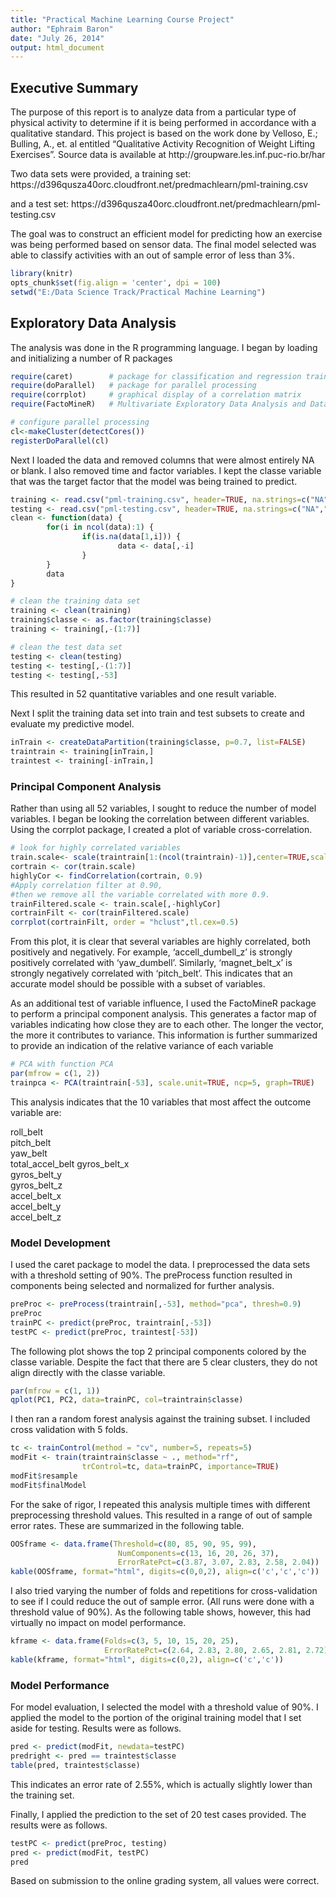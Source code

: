 ```yaml
---
title: "Practical Machine Learning Course Project"
author: "Ephraim Baron"
date: "July 26, 2014"
output: html_document
---
```

## Executive Summary
The purpose of this report is to analyze data from a particular type of physical activity to determine if it is being performed in accordance with a qualitative standard.  This project is based on the work done by Velloso, E.; Bulling, A., et. al entitled "Qualitative Activity Recognition of Weight Lifting Exercises".  Source data is available at  http://groupware.les.inf.puc-rio.br/har

Two data sets were provided, a training set:
https://d396qusza40orc.cloudfront.net/predmachlearn/pml-training.csv

and a test set:
https://d396qusza40orc.cloudfront.net/predmachlearn/pml-testing.csv

The goal was to construct an efficient model for predicting how an exercise was being performed based on sensor data.
The final model selected was able to classify activities with an out of sample error of less than 3%.

```r
library(knitr)
opts_chunk$set(fig.align = 'center', dpi = 100)
setwd("E:/Data Science Track/Practical Machine Learning")
```

## Exploratory Data Analysis
The analysis was done in the R programming language.  I began by loading and initializing a number of R packages

```r
require(caret)        # package for classification and regression training
require(doParallel)   # package for parallel processing
require(corrplot)     # graphical display of a correlation matrix
require(FactoMineR)   # Multivariate Exploratory Data Analysis and Data Mining

# configure parallel processing
cl<-makeCluster(detectCores())
registerDoParallel(cl)
```
Next I loaded the data and removed columns that were almost entirely NA or blank.  I also removed time and factor variables.  I kept the classe variable that was the target factor that the model was being trained to predict.

```r
training <- read.csv("pml-training.csv", header=TRUE, na.strings=c("NA",""))
testing <- read.csv("pml-testing.csv", header=TRUE, na.strings=c("NA",""))
clean <- function(data) {
        for(i in ncol(data):1) {
                if(is.na(data[1,i])) {
                        data <- data[,-i]
                }
        }
        data
}

# clean the training data set
training <- clean(training)
training$classe <- as.factor(training$classe)
training <- training[,-(1:7)]

# clean the test data set
testing <- clean(testing)
testing <- testing[,-(1:7)]
testing <- testing[,-53]
```
This resulted in 52 quantitative variables and one result variable.

Next I split the training data set into train and test subsets to create and evaluate my predictive model.

```r
inTrain <- createDataPartition(training$classe, p=0.7, list=FALSE)
traintrain <- training[inTrain,]
traintest <- training[-inTrain,]
```
### Principal Component Analysis
Rather than using all 52 variables, I sought to reduce the number of model variables.  I began be looking the correlation between different variables.  Using the corrplot package, I created a plot of variable cross-correlation.

```r
# look for highly correlated variables
train.scale<- scale(traintrain[1:(ncol(traintrain)-1)],center=TRUE,scale=TRUE)
cortrain <- cor(train.scale)
highlyCor <- findCorrelation(cortrain, 0.9)
#Apply correlation filter at 0.90,
#then we remove all the variable correlated with more 0.9.
trainFiltered.scale <- train.scale[,-highlyCor]
cortrainFilt <- cor(trainFiltered.scale)
corrplot(cortrainFilt, order = "hclust",tl.cex=0.5)
```
From this plot, it is clear that several variables are highly correlated, both positively and negatively.  For example, 'accell_dumbell_z' is strongly positively correlated with 'yaw_dumbell'.  Similarly, 'magnet_belt_x' is strongly negatively correlated with 'pitch_belt'.  This indicates that an accurate model should be possible with a subset of variables.

As an additional test of variable influence, I used the FactoMineR package to perform a principal component analysis.  This generates a factor map of variables indicating how close they are to each other.  The longer the vector, the more it contributes to variance.  This information is further summarized to provide an indication of the relative variance of each variable

```r
# PCA with function PCA
par(mfrow = c(1, 2))
trainpca <- PCA(traintrain[-53], scale.unit=TRUE, ncp=5, graph=TRUE)
```
This analysis indicates that the 10 variables that most affect the outcome variable are:

roll_belt       
pitch_belt      
yaw_belt        
total_accel_belt
gyros_belt_x    
gyros_belt_y    
gyros_belt_z    
accel_belt_x    
accel_belt_y    
accel_belt_z    

### Model Development
I used the caret package to model the data.  I preprocessed the data sets with a threshold setting of 90%.  The preProcess function resulted in components being selected and normalized for further analysis.

```r
preProc <- preProcess(traintrain[,-53], method="pca", thresh=0.9)
preProc
trainPC <- predict(preProc, traintrain[,-53])
testPC <- predict(preProc, traintest[-53])
```
The following plot shows the top 2 principal components colored by the classe variable.  Despite the fact that there are 5 clear clusters, they do not align directly with the classe variable.

```r
par(mfrow = c(1, 1))
qplot(PC1, PC2, data=trainPC, col=traintrain$classe)
```

I then ran a random forest analysis against the training subset.  I included cross validation with 5 folds. 

```r
tc <- trainControl(method = "cv", number=5, repeats=5)
modFit <- train(traintrain$classe ~ ., method="rf",
                trControl=tc, data=trainPC, importance=TRUE)
modFit$resample
modFit$finalModel
```
For the sake of rigor, I repeated this analysis multiple times with different preprocessing threshold values.  This resulted in a range of out of sample error rates.  These are summarized in the following table.

```r
OOSframe <- data.frame(Threshold=c(80, 85, 90, 95, 99), 
                        NumComponents=c(13, 16, 20, 26, 37),
                        ErrorRatePct=c(3.87, 3.07, 2.83, 2.58, 2.04))
kable(OOSframe, format="html", digits=c(0,0,2), align=c('c','c','c'))
```
I also tried varying the number of folds and repetitions for cross-validation to see if I could reduce the out of sample error. (All runs were done with a threshold value of 90%).  As the following table shows, however, this had virtually no impact on model performance.

```r
kframe <- data.frame(Folds=c(3, 5, 10, 15, 20, 25), 
                     ErrorRatePct=c(2.64, 2.83, 2.80, 2.65, 2.81, 2.72))
kable(kframe, format="html", digits=c(0,2), align=c('c','c'))
```
### Model Performance
For model evaluation, I selected the model with a threshold value of 90%.  I applied the model to the portion of the original training model that I set aside for testing.  Results were as follows.

```r
pred <- predict(modFit, newdata=testPC)
predright <- pred == traintest$classe
table(pred, traintest$classe)
```
This indicates an error rate of 2.55%, which is actually slightly lower than the training set.

Finally, I applied the prediction to the set of 20 test cases provided.  The results were as follows.
```r
testPC <- predict(preProc, testing)
pred <- predict(modFit, testPC)
pred
```
Based on submission to the online grading system, all values were correct.
